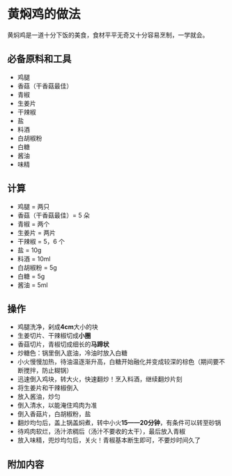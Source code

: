 # 黄焖鸡的做法

黄焖鸡是一道十分下饭的美食，食材平平无奇又十分容易烹制，一学就会。

## 必备原料和工具

- 鸡腿
- 香菇（干香菇最佳）
- 青椒
- 生姜片
- 干辣椒
- 盐
- 料酒
- 白胡椒粉
- 白糖
- 酱油
- 味精

## 计算

- 鸡腿 = 两只
- 香菇（干香菇最佳）= 5 朵
- 青椒 = 两个
- 生姜片 = 两片
- 干辣椒 = 5，6 个
- 盐 = 10g
- 料酒 = 10ml
- 白胡椒粉 = 5g
- 白糖 = 5g
- 酱油 = 5ml

## 操作

- 鸡腿洗净，剁成**4cm**大小的块
- 生姜切片、干辣椒切成**小圈**
- 香菇切片，青椒切成细长的**马蹄状**
- 炒糖色：锅里倒入底油，冷油时放入白糖
- 小火慢慢加热，待油温逐渐升高，白糖开始融化并变成较深的棕色（期间要不断搅拌，防止糊锅）
- 迅速倒入鸡块，转大火，快速翻炒！烹入料酒，继续翻炒片刻
- 将生姜片和干辣椒倒入
- 放入酱油，炒匀
- 倒入清水，以能淹住鸡肉为准
- 倒入香菇片，白胡椒粉，盐
- 翻炒均匀后，盖上锅盖焖煮，转中小火**15——20分钟**，有条件可以转至砂锅
- 待鸡肉软烂，汤汁浓稠后（汤汁不要收的太干），最后放入青椒
- 放入味精，兜炒均匀后，关火！青椒基本断生即可，不要炒时间久了

## 附加内容


